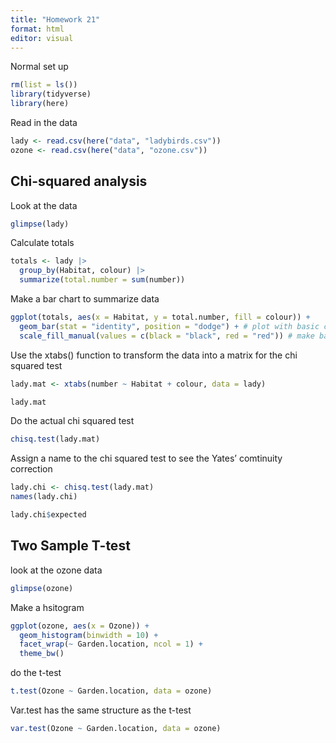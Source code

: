 ```yaml
---
title: "Homework 21"
format: html
editor: visual
---
```


Normal set up

```r
rm(list = ls())
library(tidyverse)
library(here)
```

Read in the data

```r
lady <- read.csv(here("data", "ladybirds.csv"))
ozone <- read.csv(here("data", "ozone.csv"))
```

## Chi-squared analysis

Look at the data

```r
glimpse(lady)
```

Calculate totals

```r
totals <- lady |>
  group_by(Habitat, colour) |>
  summarize(total.number = sum(number))
```

Make a bar chart to summarize data

```r
ggplot(totals, aes(x = Habitat, y = total.number, fill = colour)) + 
  geom_bar(stat = "identity", position = "dodge") + # plot with basic colors
  scale_fill_manual(values = c(black = "black", red = "red")) # make bars the desired colors
```

Use the xtabs() function to transform the data into a matrix for the chi squared test

```r
lady.mat <- xtabs(number ~ Habitat + colour, data = lady)

lady.mat
```

Do the actual chi squared test

```r
chisq.test(lady.mat)
```

Assign a name to the chi squared test to see the Yates' comtinuity correction

```r
lady.chi <- chisq.test(lady.mat)
names(lady.chi)

lady.chi$expected
```

## Two Sample T-test

look at the ozone data

```r
glimpse(ozone)
```

Make a hsitogram

```r
ggplot(ozone, aes(x = Ozone)) + 
  geom_histogram(binwidth = 10) + 
  facet_wrap(~ Garden.location, ncol = 1) + 
  theme_bw()
```

do the t-test

```r
t.test(Ozone ~ Garden.location, data = ozone)
```

Var.test has the same structure as the t-test

```r
var.test(Ozone ~ Garden.location, data = ozone)
```

